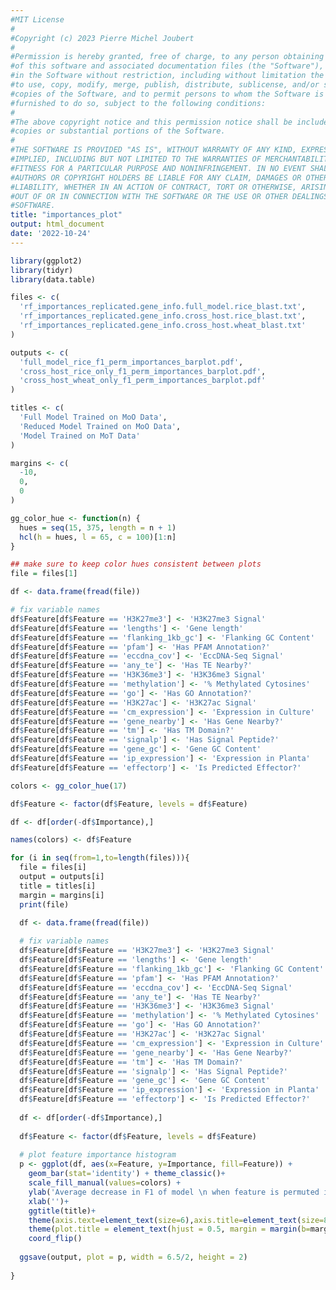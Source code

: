 ```yaml
---
#MIT License
#
#Copyright (c) 2023 Pierre Michel Joubert
#
#Permission is hereby granted, free of charge, to any person obtaining a copy
#of this software and associated documentation files (the "Software"), to deal
#in the Software without restriction, including without limitation the rights
#to use, copy, modify, merge, publish, distribute, sublicense, and/or sell
#copies of the Software, and to permit persons to whom the Software is
#furnished to do so, subject to the following conditions:
#
#The above copyright notice and this permission notice shall be included in all
#copies or substantial portions of the Software.
#
#THE SOFTWARE IS PROVIDED "AS IS", WITHOUT WARRANTY OF ANY KIND, EXPRESS OR
#IMPLIED, INCLUDING BUT NOT LIMITED TO THE WARRANTIES OF MERCHANTABILITY,
#FITNESS FOR A PARTICULAR PURPOSE AND NONINFRINGEMENT. IN NO EVENT SHALL THE
#AUTHORS OR COPYRIGHT HOLDERS BE LIABLE FOR ANY CLAIM, DAMAGES OR OTHER
#LIABILITY, WHETHER IN AN ACTION OF CONTRACT, TORT OR OTHERWISE, ARISING FROM,
#OUT OF OR IN CONNECTION WITH THE SOFTWARE OR THE USE OR OTHER DEALINGS IN THE
#SOFTWARE.
title: "importances_plot"
output: html_document
date: '2022-10-24'
---
```


```r
library(ggplot2)
library(tidyr)
library(data.table)

```

```r

files <- c(
  'rf_importances_replicated.gene_info.full_model.rice_blast.txt',
  'rf_importances_replicated.gene_info.cross_host.rice_blast.txt',
  'rf_importances_replicated.gene_info.cross_host.wheat_blast.txt'
)

outputs <- c(
  'full_model_rice_f1_perm_importances_barplot.pdf',
  'cross_host_rice_only_f1_perm_importances_barplot.pdf',
  'cross_host_wheat_only_f1_perm_importances_barplot.pdf'
)

titles <- c(
  'Full Model Trained on MoO Data',
  'Reduced Model Trained on MoO Data',
  'Model Trained on MoT Data'
)

margins <- c(
  -10,
  0,
  0
)

```

```r
gg_color_hue <- function(n) {
  hues = seq(15, 375, length = n + 1)
  hcl(h = hues, l = 65, c = 100)[1:n]
}
```

```r

## make sure to keep color hues consistent between plots
file = files[1]

df <- data.frame(fread(file))

# fix variable names
df$Feature[df$Feature == 'H3K27me3'] <- 'H3K27me3 Signal'
df$Feature[df$Feature == 'lengths'] <- 'Gene length'
df$Feature[df$Feature == 'flanking_1kb_gc'] <- 'Flanking GC Content'
df$Feature[df$Feature == 'pfam'] <- 'Has PFAM Annotation?'
df$Feature[df$Feature == 'eccdna_cov'] <- 'EccDNA-Seq Signal'
df$Feature[df$Feature == 'any_te'] <- 'Has TE Nearby?'
df$Feature[df$Feature == 'H3K36me3'] <- 'H3K36me3 Signal'
df$Feature[df$Feature == 'methylation'] <- '% Methylated Cytosines'
df$Feature[df$Feature == 'go'] <- 'Has GO Annotation?'
df$Feature[df$Feature == 'H3K27ac'] <- 'H3K27ac Signal'
df$Feature[df$Feature == 'cm_expression'] <- 'Expression in Culture'
df$Feature[df$Feature == 'gene_nearby'] <- 'Has Gene Nearby?'
df$Feature[df$Feature == 'tm'] <- 'Has TM Domain?'
df$Feature[df$Feature == 'signalp'] <- 'Has Signal Peptide?'
df$Feature[df$Feature == 'gene_gc'] <- 'Gene GC Content'
df$Feature[df$Feature == 'ip_expression'] <- 'Expression in Planta'
df$Feature[df$Feature == 'effectorp'] <- 'Is Predicted Effector?'

colors <- gg_color_hue(17)

df$Feature <- factor(df$Feature, levels = df$Feature)

df <- df[order(-df$Importance),]

names(colors) <- df$Feature

```


```r

for (i in seq(from=1,to=length(files))){
  file = files[i]
  output = outputs[i]
  title = titles[i]
  margin = margins[i]
  print(file)

  df <- data.frame(fread(file))
  
  # fix variable names
  df$Feature[df$Feature == 'H3K27me3'] <- 'H3K27me3 Signal'
  df$Feature[df$Feature == 'lengths'] <- 'Gene length'
  df$Feature[df$Feature == 'flanking_1kb_gc'] <- 'Flanking GC Content'
  df$Feature[df$Feature == 'pfam'] <- 'Has PFAM Annotation?'
  df$Feature[df$Feature == 'eccdna_cov'] <- 'EccDNA-Seq Signal'
  df$Feature[df$Feature == 'any_te'] <- 'Has TE Nearby?'
  df$Feature[df$Feature == 'H3K36me3'] <- 'H3K36me3 Signal'
  df$Feature[df$Feature == 'methylation'] <- '% Methylated Cytosines'
  df$Feature[df$Feature == 'go'] <- 'Has GO Annotation?'
  df$Feature[df$Feature == 'H3K27ac'] <- 'H3K27ac Signal'
  df$Feature[df$Feature == 'cm_expression'] <- 'Expression in Culture'
  df$Feature[df$Feature == 'gene_nearby'] <- 'Has Gene Nearby?'
  df$Feature[df$Feature == 'tm'] <- 'Has TM Domain?'
  df$Feature[df$Feature == 'signalp'] <- 'Has Signal Peptide?'
  df$Feature[df$Feature == 'gene_gc'] <- 'Gene GC Content'
  df$Feature[df$Feature == 'ip_expression'] <- 'Expression in Planta'
  df$Feature[df$Feature == 'effectorp'] <- 'Is Predicted Effector?'
  
  df <- df[order(-df$Importance),]
  
  df$Feature <- factor(df$Feature, levels = df$Feature)
  
  # plot feature importance histogram
  p <- ggplot(df, aes(x=Feature, y=Importance, fill=Feature)) + 
    geom_bar(stat='identity') + theme_classic()+
    scale_fill_manual(values=colors) +
    ylab('Average decrease in F1 of model \n when feature is permuted in test data')+
    xlab('')+
    ggtitle(title)+
    theme(axis.text=element_text(size=6),axis.title=element_text(size=8) , legend.position = 'none', plot.title=element_text(size=8)) +
    theme(plot.title = element_text(hjust = 0.5, margin = margin(b=margin)))+
    coord_flip()
  
  ggsave(output, plot = p, width = 6.5/2, height = 2)
  
}

```
